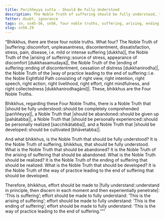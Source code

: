 ```yaml
---
title: Pariññeyya sutta - Should Be Fully Understood
description: The Noble Truth of suffering should be fully understood, the Noble Truth of the arising of suffering should be abandoned, the Noble Truth of the ending of suffering should be personally experienced, and the Noble Truth of the way of practice leading to the end of suffering should be developed.
fetter: doubt, ignorance
tags: sn, sn45-56, sn56, four noble truths, suffering, arising, ending, way of practice, path, fully understand, abandon, personally experience, develop
slug: sn56.29
---
```


“Bhikkhus, there are these four noble truths. What four? The Noble Truth of |suffering::discomfort, unpleasantness, discontentment, dissatisfaction, stress, pain, disease, i.e. mild or intense suffering [dukkha]|, the Noble Truth of the |arising of suffering::source of stress, appearance of discomfort [dukkhasamudaya]|, the Noble Truth of the |ending of suffering::ending of discontentment, cessation of distress [dukkhanirodha]|, the Noble Truth of the |way of practice leading to the end of suffering::i.e. the Noble Eightfold Path consisting of right view, right intention, right speech, right action, right livelihood, right effort, right mindfulness, and right collectedness [dukkhanirodhagāmī]|. These, bhikkhus are the Four Noble Truths.

Bhikkhus, regarding these Four Noble Truths, there is a Noble Truth that |should be fully understood::should be completely comprehended [pariññeyya]|, a Noble Truth that |should be abandoned::should be given up [pahātabba]|, a Noble Truth that |should be personally experienced::should be personally realized [sacchikātabba]|, and a Noble Truth that |should be developed::should be cultivated [bhāvetabba]|.

And what bhikkhus, is the Noble Truth that should be fully understood? It is the Noble Truth of suffering, bhikkhus, that should be fully understood. What is the Noble Truth that should be abandoned? It is the Noble Truth of the arising of suffering that should be abandoned. What is the Noble Truth should be realized? It is the Noble Truth of the ending of suffering that should be realized. What is the Noble Truth that should be developed? It is the Noble Truth of the way of practice leading to the end of suffering that should be developed.

Therefore, bhikkhus, effort should be made to |fully understand::understand in principle, then discern in each moment and then experientially penetrate|: ‘This is suffering’;
effort should be made to fully understand: ‘This is the arising of suffering’;
effort should be made to fully understand: ‘This is the ending of suffering’;
effort should be made to fully understand: ‘This is the way of practice leading to the end of suffering.’""